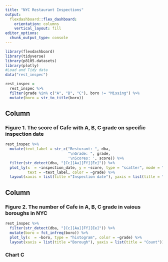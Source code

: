 ```yaml
---
title: "NYC Restaurant Inspections"
output: 
  flexdashboard::flex_dashboard:
    orientation: columns
    vertical_layout: fill
editor_options: 
  chunk_output_type: console
---
```


```r
library(flexdashboard)
library(tidyverse) 
library(p8105.datasets)
library(plotly)
#Load and Tidy data
data("rest_inspec")

rest_inspec =
  rest_inspec %>%
  filter(grade %in% c("A", "B", "C"), boro != "Missing") %>% 
  mutate(boro = str_to_title(boro))

```

Column {data-width=550}
-----------------------------------------------------------------------

### Figure 1. The score of Cafe with A, B, C grade on specific inspection date

```r
rest_inspec %>%  
  mutate(text_label = str_c("Resturant: ", dba, 
                            "\nGrade: ", grade, 
                            '\nScores: ', score)) %>% 
  filter(str_detect(dba, "[Cc][Aa][Ff][Ee]")) %>%
  plot_ly(x  = ~inspection_date, y = ~score, type = "scatter", mode = "markers",
          text = ~text_label, color = ~grade) %>%
  layout(xaxis = list(title ="Inspection date"), yaxis = list(title = "Score"))

```



Column {data-width=450}
-----------------------------------------------------------------------

### Figure 2. The number of Cafe in A, B, C grade in vaious boroughs in NYC

```r
rest_inspec %>% 
  filter(str_detect(dba, "[Cc][Aa][Ff][Ee]")) %>%
  mutate(boro = fct_infreq(boro)) %>% 
  plot_ly(x  = ~boro, type = "histogram", color = ~grade) %>%
  layout(xaxis = list(title ="Borough"), yaxis = list(title = "Count"))
```


### Chart C
```r

```

